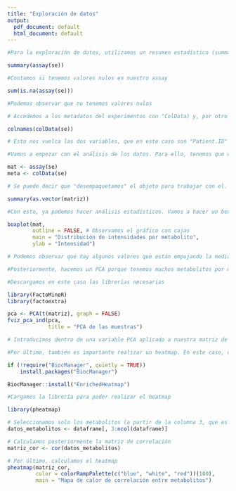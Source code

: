 ---
title: "Exploración de datos"
output:
  pdf_document: default
  html_document: default
---

```{r}
#Para la exploración de datos, utilizamos un resumen estadístico (summary) pero en este caso utilizamos assay que se suele utilizar para manejar matrices de datos experimentales de muestras biológicas. Utilizamos el objeto generado  con los datos y metadatos

summary(assay(se))

```

```{r}

#Contamos si tenemos valores nulos en nuestro assay

sum(is.na(assay(se)))

#Podemos observar que no tenemos valores nulos
```


```{r}

# Accedemos a los metadatos del experimentos con "ColData) y, por otro lado, mostramos las variables que hay en este metadato 

colnames(colData(se))

# Esto nos vuelca las dos variables, que en este caso son "Patient.ID" y "Muscle.loss"
```


```{r}
#Vamos a empezar con el análisis de los datos. Para ello, tenemos que dividir el objeto creado en distintas variables

mat <- assay(se) 
meta <- colData(se)

# Se puede decir que "desempaquetamos" el objeto para trabajar con el. Una vez con estos datos disponibles, vamos a ver un resumen general de la matriz

summary(as.vector(matriz))

#Con esto, ya podemos hacer análisis estadísticos. Vamos a hacer un boxplot para ver la distribución de los datos

boxplot(mat,
        outline = FALSE, # Observamos el gráfico con cajas
        main = "Distribución de intensidades por metabolito",
        ylab = "Intensidad")

# Podemos observar que hay algunos valores que están empujando la media hacia arriba

```


```{r}
#Posteriormente, hacemos un PCA porque tenemos muchos metabolitos por muestra y con ello podemos reducir las dimensiones para visualizar si existe una separación natural entre los grupos con y sin pérdida muscular, y así explorar patrones globales en los datos.

#Descargamos en este caso las librerías necesarias

library(FactoMineR)
library(factoextra)

pca <- PCA(t(matriz), graph = FALSE)
fviz_pca_ind(pca, 
             title = "PCA de las muestras") 

# Introducimos dentro de una variable PCA aplicado a nuestra matriz de ensayo


```


```{r}
#Por último, también es importante realizar un heatmap. En este caso, cogemos de bioconductor EnrichedHeatmap y seguimos las indicaciones para instalarlo.

if (!require("BiocManager", quietly = TRUE))
    install.packages("BiocManager")

BiocManager::install("EnrichedHeatmap")
```

```{r}
#Cargamos la librería para poder realizar el heatmap

library(pheatmap)

# Seleccionamos solo los metabolitos (a partir de la columna 3, que es donde tenemos los datos, evitando así los metadatos)
datos_metabolitos <- dataframe[, 3:ncol(dataframe)]

# Calculamos posteriormente la matriz de correlación
matriz_cor <- cor(datos_metabolitos)

# Por último, calculamos el heatmap
pheatmap(matriz_cor,
         color = colorRampPalette(c("blue", "white", "red"))(100),
         main = "Mapa de calor de correlación entre metabolitos")

```


